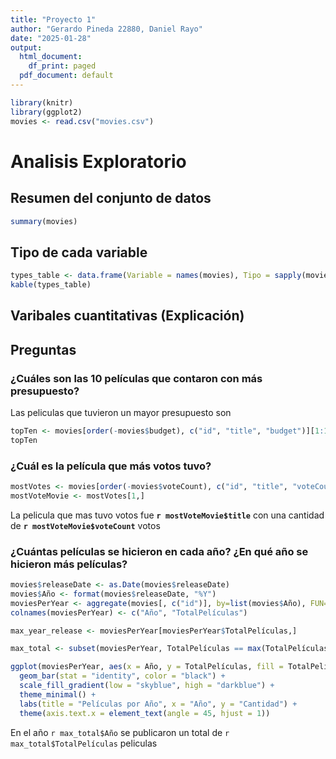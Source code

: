 ```yaml
---
title: "Proyecto 1"
author: "Gerardo Pineda 22880, Daniel Rayo"
date: "2025-01-28"
output:
  html_document:
    df_print: paged
  pdf_document: default
---
```


```r
library(knitr)
library(ggplot2)
movies <- read.csv("movies.csv")
```

# Analisis Exploratorio
## Resumen del conjunto de datos


```r
summary(movies)
```
## Tipo de cada variable

```r
types_table <- data.frame(Variable = names(movies), Tipo = sapply(movies, class))
kable(types_table)
```
## Varibales cuantitativas (Explicación)
## Preguntas

### ¿Cuáles son las 10 películas que contaron con más presupuesto?

Las peliculas que tuvieron un mayor presupuesto son

```r
topTen <- movies[order(-movies$budget), c("id", "title", "budget")][1:10, ]
topTen
```

### ¿Cuál es la película que más votos tuvo?

```r
mostVotes <- movies[order(-movies$voteCount), c("id", "title", "voteCount")]
mostVoteMovie <- mostVotes[1,]
```
La pelicula que mas tuvo votos fue **`r mostVoteMovie$title`** con una cantidad de **`r mostVoteMovie$voteCount`** votos

### ¿Cuántas películas se hicieron en cada año? ¿En qué año se hicieron más películas?

```r
movies$releaseDate <- as.Date(movies$releaseDate)
movies$Año <- format(movies$releaseDate, "%Y")
moviesPerYear <- aggregate(movies[, c("id")], by=list(movies$Año), FUN=length)
colnames(moviesPerYear) <- c("Año", "TotalPelículas")

max_year_release <- moviesPerYear[moviesPerYear$TotalPelículas,]

max_total <- subset(moviesPerYear, TotalPelículas == max(TotalPelículas))

ggplot(moviesPerYear, aes(x = Año, y = TotalPelículas, fill = TotalPelículas)) +
  geom_bar(stat = "identity", color = "black") +
  scale_fill_gradient(low = "skyblue", high = "darkblue") +
  theme_minimal() +
  labs(title = "Películas por Año", x = "Año", y = "Cantidad") +
  theme(axis.text.x = element_text(angle = 45, hjust = 1))
```

En el año `r max_total$Año` se publicaron un total de `r max_total$TotalPelículas` peliculas


